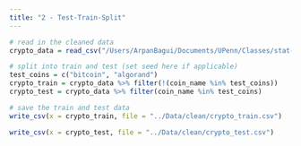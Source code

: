 ```yaml
---
title: "2 - Test-Train-Split"
---
```


```r
# read in the cleaned data
crypto_data = read_csv("/Users/ArpanBagui/Documents/UPenn/Classes/stat-471-final/Data/clean/crypto_data_clean.csv")

# split into train and test (set seed here if applicable)
test_coins = c("bitcoin", "algorand")
crypto_train = crypto_data %>% filter(!(coin_name %in% test_coins))
crypto_test = crypto_data %>% filter(coin_name %in% test_coins)

# save the train and test data
write_csv(x = crypto_train, file = "../Data/clean/crypto_train.csv")

write_csv(x = crypto_test, file = "../Data/clean/crypto_test.csv")
```

